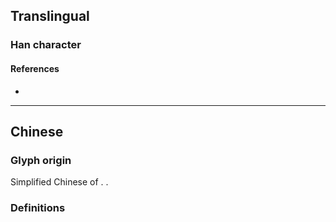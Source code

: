 {{character info/new}}
{{also|態}}
==Translingual==

===Han character===
{{Han char|rn=61|rad=心|as=04|sn=8|four=|canj=KIP|ids=⿱太心}}

====References====
* {{Han ref|kx=0379.071|hdz=42273.110|uh=6001|ud=24577}}

----

==Chinese==

===Glyph origin===
Simplified Chinese of {{l|zh|態}}. {{Han compound|太|心|t2=heart|ls=psc|c1=p|c2=s|no_och1=1}}.

===Definitions===
{{zh-see|態}}